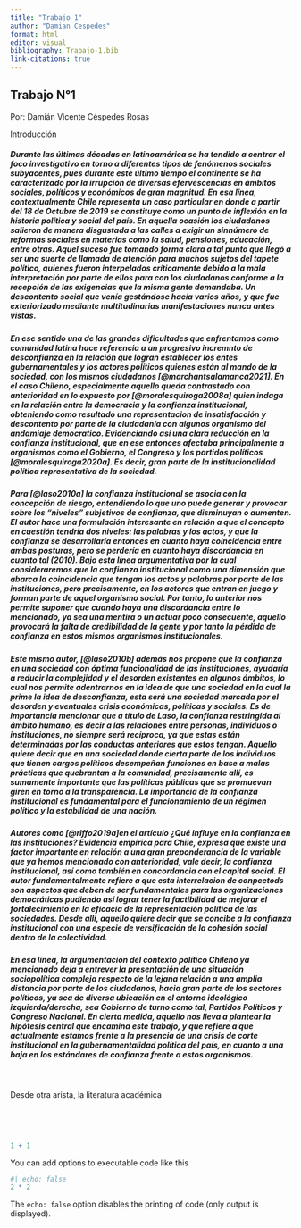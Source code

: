 ```yaml
---
title: "Trabajo 1"
author: "Damian Cespedes"
format: html
editor: visual
bibliography: Trabajo-1.bib
link-citations: true
---
```


## Trabajo N°1

Por: Damián Vicente Céspedes Rosas

Introducción

##### Durante las últimas décadas en latinoamérica se ha tendido a centrar el foco investigativo en torno a diferentes tipos de fenómenos sociales subyacentes, pues durante este último tiempo el continente se ha caracterizado por la irrupción de diversas efervescencias en ámbitos sociales, políticos y económicos de gran magnitud. En esa línea, contextualmente Chile representa un caso particular en donde a partir del 18 de Octubre de 2019 se constituye como un punto de inflexión en la historia política y social del país. En aquella ocasión los ciudadanos salieron de manera disgustada a las calles a exigir un sinnúmero de reformas sociales en materias como la salud, pensiones, educación, entre otras. Aquel suceso fue tomando forma clara a tal punto que llegó a ser una suerte de llamada de atención para muchos sujetos del tapete político, quienes fueron interpelados críticamente debido a la mala interpretación por parte de ellos para con los ciudadanos conforme a la recepción de las exigencias que la misma gente demandaba. Un descontento social que venía gestándose hacía varios años, y que fue exteriorizado mediante multitudinarias manifestaciones nunca antes vistas.

##### En ese sentido una de las grandes dificultades que enfrentamos como comunidad latina hace referencia a un progresivo incremnto de desconfianza en la relación que logran establecer los entes gubernamentales y los actores políticos quienes están al mando de la sociedad, con los mismos ciudadanos [@marchantsalamanca2021]. En el caso Chileno, especialmente aquello queda contrastado con anterioridad en lo expuesto por [@moralesquiroga2008a] quien indaga en la relación entre la democracia y la confianza institucional, obteniendo como resultado una representacion de insatisfacción y descontento por parte de la ciudadanía con algunos organismo del andamiaje democratico. Evidenciando así una clara reducción en la confianza institucional, que en ese entonces afectaba principalmente a organismos como el Gobierno, el Congreso y los partidos políticos [@moralesquiroga2020a]. Es decir, gran parte de la institucionalidad política representativa de la sociedad.

##### Para [@laso2010a] la confianza institucional se asocia con la concepción de riesgo, entendiendo lo que uno puede generar y provocar sobre los "niveles" subjetivos de confianza, que disminuyan o aumenten. El autor hace una formulación interesante en relación a que el concepto en cuestión tendría dos niveles: las palabras y los actos, y que la confianza se desarrollaría entonces en cuanto haya coincidencia entre ambas posturas, pero se perdería en cuanto haya discordancia en cuanto tal (2010). Bajo esta línea argumentativa por la cual consideraremos que la confianza institucional como una dimensión que abarca la coincidencia que tengan los actos y palabras por parte de las instituciones, pero precisamente, en los actores que entran en juego y forman parte de aquel organismo social. Por tanto, lo anterior nos permite suponer que cuando haya una discordancia entre lo mencionado, ya sea una mentira o un actuar poco consecuente, aquello provocará la falta de credibilidad de la gente y por tanto la pérdida de confianza en estos mismos organismos institucionales.

##### Este mismo autor, [@laso2010b] además nos propone que la confianza en una sociedad con óptima funcionalidad de las instituciones, ayudaría a reducir la complejidad y el desorden existentes en algunos ámbitos, lo cual nos permite adentrarnos en la idea de que una sociedad en la cual la prime la idea de desconfianza, esta será una sociedad marcada por el desorden y eventuales crisis económicas, políticas y sociales. Es de importancia mencionar que a título de Laso, la confianza restringida al ámbito humano, es decir a las relaciones entre personas, individuos o instituciones, no siempre será recíproca, ya que estas están determinadas por las conductas anteriores que estos tengan. Aquello quiere decir que en una sociedad donde cierta parte de los individuos que tienen cargos políticos desempeñan funciones en base a malas prácticas que quebrantan a la comunidad, precisamente allí, es sumamente importante que las políticas públicas que se promuevan giren en torno a la transparencia. La importancia de la confianza institucional es fundamental para el funcionamiento de un régimen político y la estabilidad de una nación. 

##### Autores como [@riffo2019a]en el artículo ¿Qué influye en la confianza en las instituciones? Evidencia empírica para Chile, expresa que existe una factor importante en relación a una gran preponderancia de la variable que ya hemos mencionado con anterioridad, vale decir, la confianza institucional, así como también en concordancia con el capital social. El autor fundamentalmente refiere a que esta interrelacion de conpcetods son aspectos que deben de ser fundamentales para las organizaciones democráticas pudiendo así lograr tener la factibilidad de mejorar el fortalecimiento en la eficacia de la representación política de las sociedades. Desde allí, aquello quiere decir que se concibe a la confianza institucional con una especie de versificación de la cohesión social dentro de la colectividad.

##### En esa línea, la argumentación del contexto político Chileno ya mencionado deja a entrever la presentación de una situación sociopolítica compleja respecto de la lejana relación a una amplia distancia por parte de los ciudadanos, hacia gran parte de los sectores políticos, ya sea de diversa ubicación en el entorno ideológico izquierda/derecha, sea Gobierno de turno como tal, Partidos Políticos y Congreso Nacional. En cierta medida, aquello nos lleva a plantear la hipótesis central que encamina este trabajo, y que refiere a que actualmente estamos frente a la presencia de una crisis de corte institucional en la gubernamentalidad política del país, en cuanto a una baja en los estándares de confianza frente a estos organismos.

\

Desde otra arista, la literatura académica

\

\

```r
1 + 1
```

You can add options to executable code like this

```r
#| echo: false
2 * 2
```

The `echo: false` option disables the printing of code (only output is displayed).
